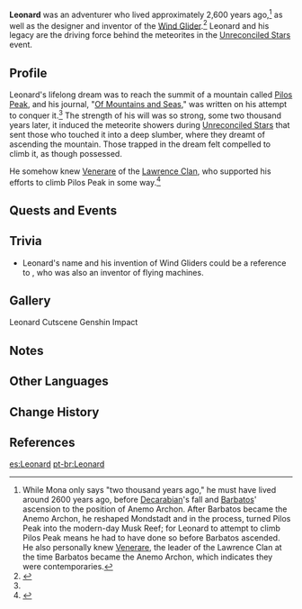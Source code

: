 {{Character Infobox
|type             = Mentioned
|deceased         = Past
|image            = Leonard.png
|region           = Mondstadt
|affiliation      = Adventurers' Guild
|voiceEN          = [http://www.davidlodge.com/ David Lodge]<ref>Twitter: [[:File:David Lodge Leonard Confirmation.png|EN VA Self Announcement]] (Through Private Message)</ref>
}}
'''Leonard''' was an adventurer who lived approximately 2,600 years ago,<ref group="Note">While Mona only says "two thousand years ago," he must have lived around 2600 years ago, before [[Decarabian]]'s fall and [[Barbatos]]' ascension to the position of Anemo Archon. After Barbatos became the Anemo Archon, he reshaped Mondstadt and in the process, turned Pilos Peak into the modern-day Musk Reef; for Leonard to attempt to climb Pilos Peak means he had to have done so before Barbatos ascended. He also personally knew [[Venerare]], the leader of the Lawrence Clan at the time Barbatos became the Anemo Archon, which indicates they were contemporaries.</ref> as well as the designer and inventor of the [[Wind Glider]].<ref name="US4">{{Ref/Quest|Where Ancient Stars Align}}</ref> Leonard and his legacy are the driving force behind the meteorites in the [[Unreconciled Stars]] event.

==Profile==
Leonard's lifelong dream was to reach the summit of a mountain called [[Musk Reef|Pilos Peak]], and his journal, "[[Of Mountains and Seas]]," was written on his attempt to conquer it.<ref name="US4" /> The strength of his will was so strong, some two thousand years later, it induced the meteorite showers during [[Unreconciled Stars]] that sent those who touched it into a deep slumber, where they dreamt of ascending the mountain. Those trapped in the dream felt compelled to climb it, as though possessed.

He somehow knew [[Venerare]] of the [[Lawrence Clan]], who supported his efforts to climb Pilos Peak in some way.<ref>{{Ref/Book|"Of Mountains and Seas"|q=Thanks to help from Venerare and... I was finally able to get across... and make it to this mountain peak...}}</ref>

==Quests and Events==
{{Quests and Events}}

==Trivia==
* Leonard's name and his invention of Wind Gliders could be a reference to {{w|Leonardo da Vinci}}, who was also an inventor of flying machines.

==Gallery==
<gallery>
Leonard Cutscene Genshin Impact
</gallery>

==Notes==
{{Reflist|note=1}}

==Other Languages==
{{Other Languages|default_hidden = 1
|en      = Leonard
|zhs     = 莱纳德
|zhs_rm  = Láinàdé
|zht     = 萊納德
|zht_rm  = Láinàdé
|ja      = レナード
|ja_rm   = Renaado
|ko      = 레너드
|es      = Leonard
|fr      = Léonard
|ru      = Леонард
|th      = Leonard
|vi      = Leonard
|de      = Leonard
|id      = Leonard
|pt      = Leonard
}}

==Change History==
{{Change History|introduced=1.1}}

==References==
{{Reflist}}

[[es:Leonard]]
[[pt-br:Leonard]]